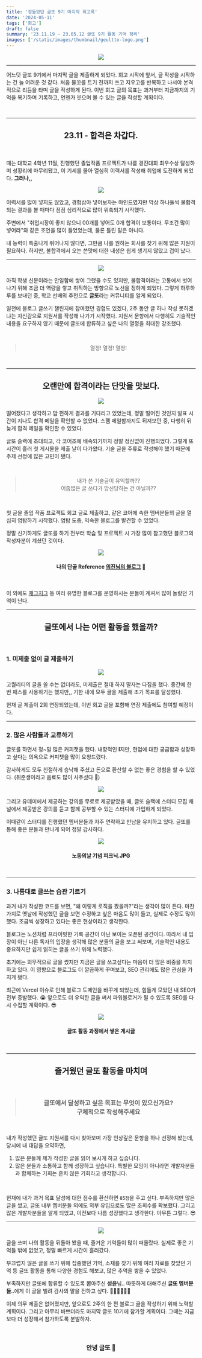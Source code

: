 ```yaml
---
title: '정들었던 글또 9기 마지막 회고록'
date: '2024-05-11'
tags: ['회고']
draft: false
summary: '23.11.19 ~ 23.05.12 글또 9기 활동 기억 정리'
images: ['/static/images/thumbnail/geultto-logo.png']
---
```


<center>

![](https://velog.velcdn.com/images/mintmin0320/post/60c84f3e-e718-4f03-a5a1-7a444bf4af78/image.png)

</center>

<hr />

어느덧 글또 9기에서 마지막 글을 제출하게 되었다. 회고 시작에 앞서, 글 작성을 시작하는 건 늘 어려운 것 같다. 처음 물꼬를 트기 전까지 쓰고 지우고를 반복하고 나서야 본격적으로 리듬을 타며 글을 작성하게 된다. 이번 회고 글의 목표는 과거부터 지금까지의 기억을 복기하며 기록하고, 언젠가 웃으며 볼 수 있는 글을 작성할 계획이다.

<br />
<hr />

<center>

## 23.11 - 합격은 차갑다.

</center>

<br />

때는 대학교 4학년 11월, 진행했던 졸업작품 프로젝트가 나름 경진대회 최우수상 달성하며 성황리에 마무리됐고, 이 기세를 몰아 열심히 이력서를 작성해 취업에 도전하게 되었다. **그러나,,**

<center>

![](https://velog.velcdn.com/images/mintmin0320/post/0af636ac-84a5-413e-9c35-09316c4dd6a4/image.png)

</center>

이력서를 많이 넣지도 않았고, 경험삼아 넣어보자는 마인드였지만 막상 하나둘씩 불합격되는 결과를 볼 때마다 점점 심리적으로 많이 위축되기 시작했다.

주변에서 "취업시장이 좋지 않으니 00개를 넣어도 0개 합격이 보통이다. 무조건 많이 넣어라"와 같은 조언을 많이 들었었는데, 물론 틀린 말은 아니다.

내 능력이 특출나게 뛰어나지 않다면, 그만큼 나를 원하는 회사를 찾기 위해 많은 지원이 필요하다. 하지만, 불합격에서 오는 쓴맛에 대한 내성은 쉽게 생기지 않았고 겁이 났다.

<hr />

<center>

![](https://velog.velcdn.com/images/mintmin0320/post/0e13998c-3154-4e9f-8e7e-92259d2ace7c/image.png)

</center>

아직 학생 신분이라는 안일함에 쌓여 그랬을 수도 있지만, 불합격이라는 고통에서 벗어나기 위해 조금 더 역량을 쌓고 취직하는 방향으로 노선을 정하게 되었다. 그렇게 하루하루를 보내던 중, 학교 선배의 추천으로 **글또**라는 커뮤니티를 알게 되었다.

일전에 블로그 글쓰기 챌린지에 참여했던 경험도 있겠다, 2주 동안 글 하나 작성 못하겠냐는 자신감으로 지원서를 작성해 나가기 시작했다. 지원서 문항에서 다행히도 기술적인 내용을 요구하지 않기 때문에 글또에 합류하고 싶은 나의 열정을 최대한 강조했다.

<br />

<center>

> 열정! 열정! 열정!

</center>

<br />
<hr />

<center>

## 오랜만에 합격이라는 단맛을 맛보다.

![](https://velog.velcdn.com/images/mintmin0320/post/0fd76e0f-a8b7-4807-82ee-4efa8f45f8e5/image.png)

</center>

떨어졌다고 생각하고 맘 편하게 결과를 기다리고 있었는데, 정말 떨어진 것인지 발표 시간이 지나도 합격 메일을 확인할 수 없었다. 스팸 메일함까지도 뒤져보던 중, 다행히 뒤늦게 합격 메일을 확인할 수 있었다.

글또 슬랙에 초대되고, 각 코어조에 배속되기까지 정말 정신없이 진행되었다. 그렇게 또 시간이 흘러 첫 게시물을 제출 날이 다가왔다. 기술 글을 주류로 작성해야 했기 때문에 주제 선정에 많은 고민이 됐다.

<br />

<center>

> 내가 쓴 기술글이 유익할까?? <br/>
> 어줍짢은 글 쓰다가 망신당하는 건 아닐까??

</center>

<br />

첫 글을 졸업 작품 프로젝트 회고 글로 제출하고, 같은 코어에 속한 멤버분들의 글을 열심히 염탐하기 시작했다. 염탐 도중, 익숙한 블로그를 발견할 수 있었다.

정말 신기하게도 글또를 하기 전부터 학습 및 프로젝트 시 가장 많이 참고했던 블로그의 작성자분이 계셨던 것이다.

<center>

![](https://velog.velcdn.com/images/mintmin0320/post/5711185f-ee29-47b5-ae11-a319bc32b883/image.png)

#### 나의 단골 Reference [의진님의 블로그](https://happysisyphe.tistory.com/66?category=539404) 👀

<br />

</center>

이 외에도 [재그지그](https://wormwlrm.github.io/) 등 여러 유명한 블로그를 운영하시는 분들이 계셔서 많이 놀랐던 기억이 난다.

<hr />

<center>

## 글또에서 나는 어떤 활동을 했을까?

<br />

</center>

### 1. 미제출 없이 글 제출하기

<center>

![](https://velog.velcdn.com/images/mintmin0320/post/8cdf86d3-947c-4844-9af6-6ceca211be78/image.png)

</center>

고퀄리티의 글을 쓸 수는 없더라도, 미제출은 절대 하지 말자는 다짐을 했다. 중간에 한 번 패스를 사용하기는 했지만,, 기한 내에 모두 글을 제출해 초기 목표를 달성했다.

현재 글 제출이 2회 연장되었는데, 이번 회고 글을 포함해 연장 제출에도 참여할 예정이다.

<hr />

### 2. 많은 사람들과 교류하기

글또를 하면서 정~말 많은 커피챗을 했다. 내향적인 **I**지만, 현업에 대한 궁금함과 성장하고 싶다는 의욕으로 커피챗을 많이 요청드렸다.

감사하게도 모두 친절하게 승낙해 주셨고 돈으로 환산할 수 없는 좋은 경험을 할 수 있었다. (취준생이라고 음료도 많이 사주셨다 🙂)

<center>

![](https://velog.velcdn.com/images/mintmin0320/post/0f9a85f2-88a1-4acd-b310-c66ef17dd835/image.png)

</center>

그리고 유데미에서 제공하는 강의를 무료로 제공받았을 때, 글또 슬랙에 스터디 모집 채널에서 제공받은 강의를 듣고 함께 공부할 수 있는 스터디에 가입하게 되었다.

이때같이 스터디를 진행했던 멤버분들과 자주 연락하고 만남을 유지하고 있다. 글또를 통해 좋은 분들과 만나게 되어 정말 감사하다.

<center>

![](https://velog.velcdn.com/images/mintmin0320/post/63b2e219-9876-4a35-9cfc-88479b9b43af/image.png)

#### 노동의날 기념 피크닉.JPG

</center>

<br />
<hr />

### 3. 나름대로 글쓰는 습관 기르기

과거 내가 작성한 코드를 보면, "왜 이렇게 로직을 짰을까?"라는 생각이 많이 든다. 마찬가지로 옛날에 작성했던 글을 보면 수정하고 싶은 마음도 많이 들고, 실제로 수정도 많이 했다. 조금씩 성장하고 있다는 좋은 현상이라고 생각한다.

블로그는 노션처럼 프라이빗한 기록 공간이 아닌 보이는 오픈된 공간이다. 따라서 내 입장이 아닌 다른 독자의 입장을 생각해 많은 분들의 글을 보고 써보며, 기술적인 내용도 중요하지만 쉽게 읽히는 글을 쓰기 위해 노력했다.

초기에는 의무적으로 글을 썼지만 지금은 글을 쓰고싶다는 마음이 더 많은 비중을 차지하고 있다. 이 영향으로 블로그도 더 깔끔하게 꾸며보고, SEO 관리에도 많은 관심을 가지게 됐다.

최근에 Vercel 이슈로 인해 블로그 도메인을 바꾸게 되었는데, 힘들게 모았던 내 SEO가 전부 증발했다. 😭 앞으로도 더 유익한 글을 써서 파워블로거가 될 수 있도록 SEO를 다시 수집할 계획이다. 😎

<center>

![](https://velog.velcdn.com/images/mintmin0320/post/70acbb16-cab8-4c94-a899-c3a266ceb136/image.png)

#### 글또 활동 과정에서 쌓은 게시글

<br />
<hr />

## 즐거웠던 글또 활동을 마치며

<br />

> ### 글또에서 달성하고 싶은 목표는 무엇이 있으신가요? <br/> 구체적으로 작성해주세요

</center>

<br />

내가 작성했던 글또 지원서를 다시 찾아보며 가장 인상깊은 문항을 하나 선정해 봤는데, 당시에 내 대답을 요약하면,

1. 많은 분들께 제가 작성한 글을 읽어 보시게 하고 싶습니다.
2. 많은 분들과 소통하고 함께 성장하고 싶습니다. 특별한 모임이 아니라면 개발자분들과 함께하는 기회는 흔치 않은 기회라고 생각합니다.

<br />

현재에 내가 과거 목표 달성에 대한 점수를 환산하면 `85점`을 주고 싶다. 부족하지만 많은 글을 썼고, 글또 내부 멤버분들 외에도 외부 유입으로도 많은 조회수를 확보했다. 그리고 많은 개발자분들을 알게 되었고, 이전보다 나름 성장했다고 생각한다. 아무튼 그렇다. 😎

<hr />

<center>

![](https://velog.velcdn.com/images/mintmin0320/post/e5cb8137-3314-48ff-b85d-3fe377420445/image.png)

</center>

글을 쓰며 나의 활동을 뒤돌아 봤을 때, 즐거운 기억들이 많이 떠올랐다. 실제로 좋은 기억들 밖에 없었고, 정말 빠르게 시간이 흘러갔다.

부끄럽지 않은 글을 쓰기 위해 집중했던 기억, 소재를 찾기 위해 여러 자료를 찾았던 기억 등 글또 활동을 통해 다양한 경험도 해보고, 많은 추억을 쌓을 수 있었다.

부족하지만 글또에 합류할 수 있도록 뽑아주신 **성윤**님.. 따뜻하게 대해주신 **글또 멤버분들**..에게 이 글을 빌려 감사의 말을 전하고 싶다. 🙇🏻‍♂️🙇🏻‍♂️

이제 의무 제출은 없어졌지만, 앞으로도 2주의 한 편 블로그 글을 작성하기 위해 노력할 계획이다. 그리고 아무리 바쁘더라도 마지막 글또 10기에 참가할 계획이다. 그때는 지금보다 더 성장해서 참가하도록 분발하자.

<br />

<center>

### 안녕 글또 👋

</center>
